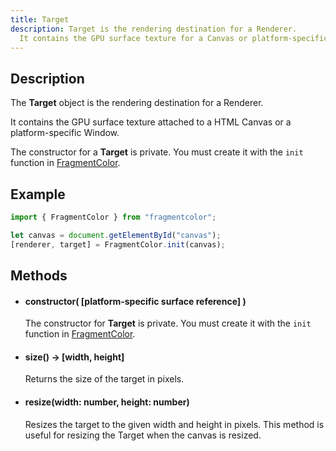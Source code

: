 ```yaml
---
title: Target
description: Target is the rendering destination for a Renderer.
  It contains the GPU surface texture for a Canvas or platform-specific window.
---
```


## Description

The **Target** object is the rendering destination for a Renderer.

It contains the GPU surface texture attached to a HTML Canvas or a platform-specific Window.

The constructor for a **Target** is private. You must create it with the `init` function in [FragmentColor](/api/fragmentcolor).

## Example

```js
import { FragmentColor } from "fragmentcolor";

let canvas = document.getElementById("canvas");
[renderer, target] = FragmentColor.init(canvas);
```

## Methods

- #### constructor( [platform-specific surface reference] )

  The constructor for **Target** is private. You must create it with the `init` function in [FragmentColor](/api/fragmentcolor).

- #### size() -> [width, height]

  Returns the size of the target in pixels.

- #### resize(width: number, height: number)

  Resizes the target to the given width and height in pixels.
  This method is useful for resizing the Target when the canvas is resized.
